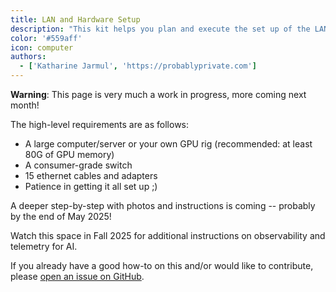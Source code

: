 ```yaml
---
title: LAN and Hardware Setup
description: "This kit helps you plan and execute the set up of the LAN and your GPU server/rig."
color: '#559aff'
icon: computer
authors:
  - ['Katharine Jarmul', 'https://probablyprivate.com']
---
```


**Warning**: This page is very much a work in progress, more coming next month!

The high-level requirements are as follows:

- A large computer/server or your own GPU rig (recommended: at least 80G of GPU memory)
- A consumer-grade switch
- 15 ethernet cables and adapters
- Patience in getting it all set up ;)

A deeper step-by-step with photos and instructions is coming -- probably by the end of May 2025!

Watch this space in Fall 2025 for additional instructions on observability and telemetry for AI.

If you already have a good how-to on this and/or would like to contribute, please [open an issue on GitHub](https://github.com/feminist-ai/hardware-lan-setup).
